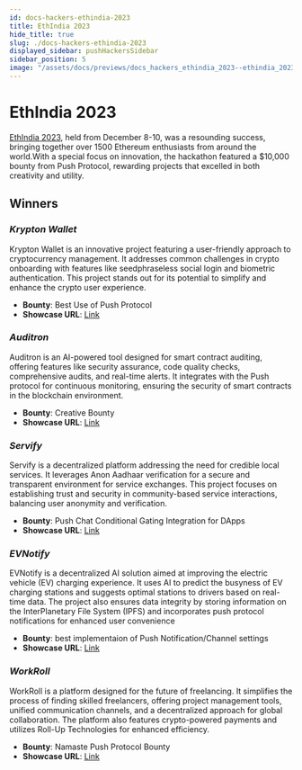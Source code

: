 ```yaml
---
id: docs-hackers-ethindia-2023
title: EthIndia 2023
hide_title: true
slug: ./docs-hackers-ethindia-2023
displayed_sidebar: pushHackersSidebar
sidebar_position: 5
image: "/assets/docs/previews/docs_hackers_ethindia_2023--ethindia_2023.png"
---
```


# EthIndia 2023 

[EthIndia 2023](https://ethindia.co/), held from December 8-10, was a resounding success, bringing together over 1500 Ethereum enthusiasts from around the world.With a special focus on innovation, the hackathon featured a $10,000 bounty from Push Protocol, rewarding projects that excelled in both creativity and utility.
## Winners

### _Krypton Wallet_

Krypton Wallet is an innovative project featuring a user-friendly approach to cryptocurrency management. It addresses common challenges in crypto onboarding with features like seedphraseless social login and biometric authentication. This project stands out for its potential to simplify and enhance the crypto user experience.

- **Bounty**: Best Use of Push Protocol
- **Showcase URL**: [Link](https://ethglobal.com/showcase/krypton-wallet-zm272)

### _Auditron_

Auditron is an AI-powered tool designed for smart contract auditing, offering features like security assurance, code quality checks, comprehensive audits, and real-time alerts. It integrates with the Push protocol for continuous monitoring, ensuring the security of smart contracts in the blockchain environment.

- **Bounty**: Creative Bounty
- **Showcase URL**: [Link](https://ethglobal.com/showcase/auditron-p14s8)

### _Servify_

Servify is a decentralized platform addressing the need for credible local services. It leverages Anon Aadhaar verification for a secure and transparent environment for service exchanges. This project focuses on establishing trust and security in community-based service interactions, balancing user anonymity and verification. 

- **Bounty**: Push Chat Conditional Gating Integration for DApps
- **Showcase URL**: [Link](https://ethglobal.com/showcase/servify-q37hr)

### _EVNotify_


EVNotify is a decentralized AI solution aimed at improving the electric vehicle (EV) charging experience. It uses AI to predict the busyness of EV charging stations and suggests optimal stations to drivers based on real-time data. The project also ensures data integrity by storing information on the InterPlanetary File System (IPFS) and incorporates push protocol notifications for enhanced user convenience

- **Bounty**: best implementaion of Push Notification/Channel settings
- **Showcase URL**: [Link](https://ethglobal.com/showcase/evnotify-udhv8)

### _WorkRoll_

WorkRoll is a platform designed for the future of freelancing. It simplifies the process of finding skilled freelancers, offering project management tools, unified communication channels, and a decentralized approach for global collaboration. The platform also features crypto-powered payments and utilizes Roll-Up Technologies for enhanced efficiency.

- **Bounty**: Namaste Push Protocol Bounty
- **Showcase URL**: [Link](https://ethglobal.com/showcase/workroll-u5jzj)

